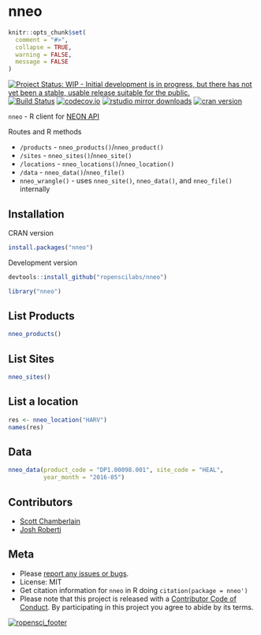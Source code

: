 nneo
====

```r
knitr::opts_chunk$set(
  comment = "#>",
  collapse = TRUE,
  warning = FALSE,
  message = FALSE
)
```

[![Project Status: WIP - Initial development is in progress, but there has not yet been a stable, usable release suitable for the public.](http://www.repostatus.org/badges/latest/wip.svg)](http://www.repostatus.org/#wip)
[![Build Status](https://travis-ci.org/ropenscilabs/nneo.svg?branch=master)](https://travis-ci.org/ropenscilabs/nneo)
[![codecov.io](https://codecov.io/github/ropenscilabs/nneo/coverage.svg?branch=master)](https://codecov.io/github/ropenscilabs/nneo?branch=master)
[![rstudio mirror downloads](https://cranlogs.r-pkg.org/badges/nneo)](https://github.com/metacran/cranlogs.app)
[![cran version](https://www.r-pkg.org/badges/version/nneo)](https://cran.r-project.org/package=nneo)

`nneo` - R client for [NEON API](http://data.neonscience.org/data-api)

Routes and R methods

* `/products` - `nneo_products()`/`nneo_product()`
* `/sites` - `nneo_sites()`/`nneo_site()`
* `/locations` - `nneo_locations()`/`nneo_location()`
* `/data` - `nneo_data()`/`nneo_file()`
* `nneo_wrangle()` - uses `nneo_site()`, `nneo_data()`, and
`nneo_file()` internally


## Installation

CRAN version

```r
install.packages("nneo")
```

Development version

```r
devtools::install_github("ropenscilabs/nneo")
```

```r
library("nneo")
```

## List Products

```r
nneo_products()
```

## List Sites

```r
nneo_sites()
```

## List a location

```r
res <- nneo_location("HARV")
names(res)
```

## Data

```r
nneo_data(product_code = "DP1.00098.001", site_code = "HEAL",
          year_month = "2016-05")
```

## Contributors

* [Scott Chamberlain](https://github.com/sckott)
* [Josh Roberti](https://github.com/jaroberti)

## Meta

* Please [report any issues or bugs](https://github.com/ropenscilabs/nneo/issues).
* License: MIT
* Get citation information for `nneo` in R doing `citation(package = nneo')`
* Please note that this project is released with a [Contributor Code of Conduct](CONDUCT.md).
By participating in this project you agree to abide by its terms.

[![ropensci_footer](https://ropensci.org/public_images/github_footer.png)](https://ropensci.org)
